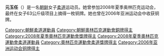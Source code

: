 {{MedalTableTop}}
{{MedalSport | 女子[[柔道|柔道]]}}
{{MedalCompetition|[[奧林匹克運動會|奧林匹克運動會]]}}
{{MedalBronze|[[2008年夏季奧林匹克運動會|2008年北京]]|[[2008年夏季奧林匹克運動會柔道比賽|63公斤級]]}}
{{MedalCompetition|[[亚洲运动会|亚洲运动会]]}}
{{MedalBronze| [[2006年亞洲運動會|2006年亞洲運動會]] | [[体重级别|次中量级]] }}
{{MedalBottom}}
'''元玉任'''（{{bd|1986年|11月6日|catIdx=Won}}）是一名[[朝鲜|朝鲜]]女子[[柔道|柔道]]运动员。她曾参加2008年夏季奥林匹克运动会，最终在女子63公斤级项目上摘得一枚铜牌。她也曾在2006年亚洲运动会中收获铜牌。

{{North Korea-stub}}

{{DEFAULTSORT:Won Ok-Im}}
[[Category:朝鮮柔道運動員|Category:朝鮮柔道運動員]]
[[Category:朝鮮奧林匹克運動會銅牌得主|Category:朝鮮奧林匹克運動會銅牌得主]]
[[Category:2008年夏季奧林匹克運動會獎牌得主|Category:2008年夏季奧林匹克運動會獎牌得主]]
[[Category:2008年夏季奧林匹克運動會柔道運動員|Category:2008年夏季奧林匹克運動會柔道運動員]]
[[Category:奧林匹克運動會柔道獎牌得主|Category:奧林匹克運動會柔道獎牌得主]]
[[Category:2006年亚洲运动会铜牌得主|Category:2006年亚洲运动会铜牌得主]]